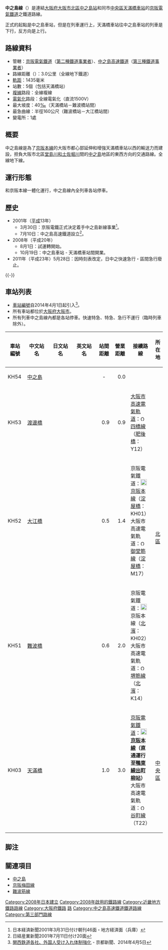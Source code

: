 {{NoteTA|G1=Transport}}
{{Infobox 鐵道路線
|日文原名 = 中之島線
|平假名 = なかのしません
|羅馬拼音 = Nakanoshima sen
|路線名稱 = [[File:Keihan_railway_logo.svg|70px]] 中之島線
|路線顏色 = #1d2088
|圖片 = 5604 at Watanabebashi Station.JPG
|圖片大小 = 300px
|圖片說明 = 往中之島的普通列車（[[渡邊橋站|渡邊橋站]]）
|國家 = {{JPN}}
|所在地 = [[大阪府|大阪府]][[大阪市|大阪市]][[中央區_(大阪市)|中央區]]、[[北區_(大阪市)|北區]]
|起點 = [[中之島站_(大阪府)|中之島站]]<ref name="kp" />
|終點 = [[天滿橋站|天滿橋站]]
|路線記號 = [[File:Number_prefix_Keihan_lines.png|30px]] KH
|站數 = 5個
|通車 = 2008年10月19日
|擁有者 = [[中之島高速鐵道|中之島高速鐵道]]（第3種）
|營運者 = [[File:Keihan_railway_logo.svg|50px]] [[京阪電氣鐵道|京阪電氣鐵道]]（第2種）
|使用車輛 = 參見[[京阪本線#使用車輛|京阪本線#使用車輛]]
|路線距離 = 3.0公里
|軌距 = 1,435毫米（[[標準軌|標準軌]]）
|軌道數量 = [[複線鐵路|複線]]
|電氣化方式 = [[直流電|直流電]]1,500 [[伏特|V]] [[高架電纜|高架電纜]]
|閉塞方式 = 
|最小曲線半徑 = 160米
|最大坡度 = 40 [[千分比|‰]]
|最高速度 = 
|路線圖 = [[file:Keihan_Electric_Railway_Linemap.svg|280px]]<br/>[[File:KeihanMap(150dpi).png|280px]]
}}
{{京阪電氣鐵道RDT/中之島線}}
'''中之島線'''（{{jpn|j=中之島線|hg=なかのしません|rm=Nakanoshima sen|f=y}}）是連結[[大阪府|大阪府]][[大阪市|大阪市]][[北區_(大阪市)|北區]][[中之島站_(大阪府)|中之島站]]和同市[[中央區_(大阪市)|中央區]][[天滿橋車站|天滿橋車站]]的[[京阪電氣鐵道|京阪電氣鐵道]]之鐵道路線。

正式的起點是中之島車站，但是在列車運行上，天滿橋車站往中之島車站的列車是下行，反方向是上行。

== 路線資料 ==
* 管轄：[[京阪電氣鐵道|京阪電氣鐵道]]（[[鐵路公司|第二種鐵道事業者]]）、[[中之島高速鐵道|中之島高速鐵道]]（[[鐵路公司|第三種鐵道事業者]]）
* 路線距離（{{link-ja|營業距離|営業キロ}}）：3.0公里（全線地下鐵道）
* [[軌距|軌距]]：1435毫米
* 站數：5個（包括天滿橋站）
* [[複線鐵路|複線]]路段：全線複線
* [[電氣化鐵路|電氣化]]路段：全線電氣化（直流1500V）
* 最大坡度：40[[千分比|‰]]（天滿橋站－難波橋站間）
* 最急曲線：半徑160公尺（難波橋站－大江橋站間）
* 變電所：1處

== 概要 ==
中之島線是為了[[京阪本線|京阪本線]]的大阪市都心部延伸和增強天滿橋車站以西的輸送力而建設，担負大阪市北區[[舊淀川|堂島川和土佐堀川]]間的[[中之島_(大阪府)|中之島]]地區的東西方向的交通路線。全線地下線。

== 運行形態 ==
和京阪本線一體化運行，中之島線內全列車各站停車。

== 歷史 ==
* 2001年（[[平成|平成]]13年）
** 3月30日：京阪電鐵正式決定着手中之島新線事業<ref>日本経済新聞2001年3月31日付け朝刊46面・地方経済面（兵庫）</ref>。
** 7月10日：中之島高速鐵道設立<ref>日経産業新聞2001年7月11日付け20面</ref>。
* 2008年（平成20年）
** 8月1日：試運轉開始。
** 10月19日：中之島車站 - 天滿橋車站間開業。
* 2011年（平成23年）5月28日：因時刻表改定，日中之快速急行・區間急行廢止。

{{-}}
== 車站列表 ==
* [[車站編號|車站編號]]自2014年4月1日起引入<ref>[http://www.kyoto-np.co.jp/top/article/20140405000025 関西鉄道各社、外国人受け入れ体制強化] {{Wayback|url=http://www.kyoto-np.co.jp/top/article/20140405000025 |date=20140405063533 }} - 京都新聞、2014年4月5日</ref>。
* 所有車站都位於[[大阪府|大阪府]][[大阪市|大阪市]]。
* 所有列車中之島線內都是各站停車。快速特急、特急、急行不運行（臨時列車除外）。
{| class="wikitable" rules="all"
|-
!style="width:3em;"|車站編號
!style="width:5em;"|中文站名
!style="width:5em;"|日文站名
!style="width:5em;"|英文站名
!style="width:2.5em;"|站間距離
!style="width:2.5em;"|營業距離
!接續路線
!所在地
|-style="border-top:solid 3px #1d2088;"
!KH54
|[[中之島站_(大阪府)|中之島]]
|{{lang|ja|中之島}}
|{{lang|en|Nakanoshima}}
|style="text-align: center;"|-
|style="text-align: right;"|0.0
|
|rowspan="4"|[[北區_(大阪市)|北區]]
|-
!KH53
|[[渡邊橋站|渡邊橋]]
|{{lang|ja|渡辺橋}}
|{{lang|en|Watanabebashi}}
|style="text-align: right;"|0.9
|style="text-align: right;"|0.9
|[[大阪市高速電氣軌道|大阪市高速電氣軌道]]：[[File:Osaka_Metro_Yotsubashi_line_symbol.svg|15px]] [[四橋線|四橋線]]（[[肥後橋站|肥後橋]]：Y12）
|-
!KH52
|[[大江橋站|大江橋]]
|{{lang|ja|大江橋}}
|{{lang|en|Ōebashi}}
|style="text-align: right;"|0.5
|style="text-align: right;"|1.4
|京阪電氣鐵道：[[File:Number_prefix_Keihan_lines.png|20px]] [[京阪本線|京阪本線]]（[[淀屋橋站|淀屋橋]]：KH01）<br />大阪市高速電氣軌道：[[File:Osaka_Metro_Midosuji_line_symbol.svg|15px]] [[御堂筋線|御堂筋線]]（[[淀屋橋站|淀屋橋]]：M17）
|-
!KH51
|[[難波橋站|難波橋]]
|{{lang|ja|なにわ橋}}
|{{lang|en|Naniwabashi}}
|style="text-align: right;"|0.6
|style="text-align: right;"|2.0
|京阪電氣鐵道：[[File:Number_prefix_Keihan_lines.png|20px]] 京阪本線（[[北濱站_(大阪府)|北濱]]：KH02）<br />大阪市高速電氣軌道：[[File:Osaka_Metro_Sakaisuji_line_symbol.svg|15px]] [[堺筋線|堺筋線]]（[[北濱站_(大阪府)|北濱]]：K14）
|-
!KH03
|[[天滿橋站|天滿橋]]
|{{lang|ja|天満橋}}
|{{lang|en|Temmabashi}}
|style="text-align: right;"|1.0
|style="text-align: right;"|3.0
|[[京阪電氣鐵道|京阪電氣鐵道]]：[[File:Number_prefix_Keihan_lines.png|20px]] '''[[京阪本線|京阪本線]]（直通運行至[[鴨東線|鴨東線]][[出町柳站|出町柳站]]）'''<br />大阪市高速電氣軌道：[[File:Osaka_Metro_Tanimachi_line_symbol.svg|15px]] [[谷町線_(大阪市高速電氣軌道)|谷町線]]（T22）
|[[中央區_(大阪市)|中央區]]
|}

== 脚注 ==
{{Reflist}}

== 關連項目 ==
{{Commonscat|Keihan Nakanoshima Line}}
*[[中之島_(大阪府)|中之島]]
*[[京阪梅田線|京阪梅田線]]
*[[難波筋線|難波筋線]]
{{中之島線}}
{{京阪電氣鐵道路線}}
{{京阪神大眾運輸}}
{{DEFAULTSORT:Keihan Nakanoshima Line}}
{{Portal bar|日本|大阪|鐵路|日本鐵路}}
[[Category:2008年日本建立|Category:2008年日本建立]]
[[Category:2008年啟用的鐵路線|Category:2008年啟用的鐵路線]]
[[Category:近畿地方鐵路路線|Category:近畿地方鐵路路線]]
[[Category:大阪府鐵路|Category:大阪府鐵路]]
[[Category:京阪電氣鐵道路線|路]]
[[Category:中之島高速鐵道鐵道路線|Category:中之島高速鐵道鐵道路線]]
[[Category:第三部門路線|Category:第三部門路線]]